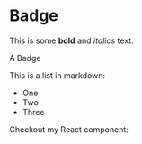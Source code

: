 
# Badge
 
This is some **bold** and _italics_ text.
 
 <UiBadge>A Badge</UiBadge>

This is a list in markdown:
 
- One
- Two
- Three
 
Checkout my React component:
 